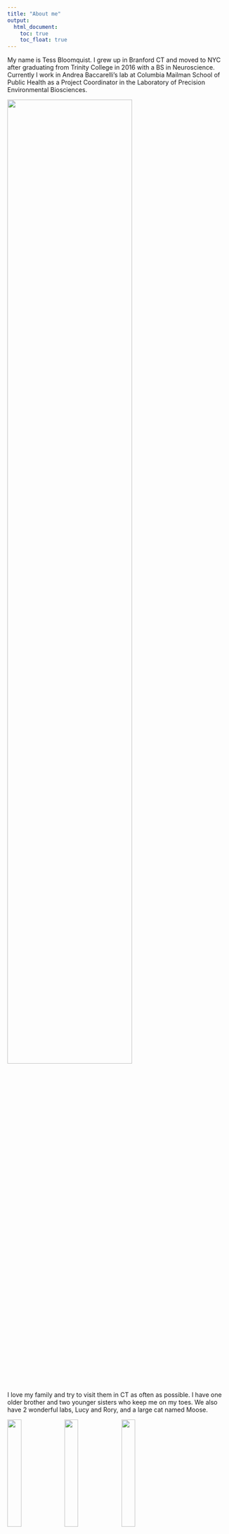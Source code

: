 ```yaml
---
title: "About me"
output: 
  html_document:
    toc: true
    toc_float: true
---
```


My name is Tess Bloomquist. I grew up in Branford CT and moved to NYC after graduating from Trinity College in 2016 with a BS in Neuroscience. Currently I work in Andrea Baccarelli's lab at Columbia Mailman School of Public Health as a Project Coordinator in the Laboratory of Precision Environmental Biosciences. 

<img src="./images/Tess.jpg" style="width:75%">

I love my family and try to visit them in CT as often as possible. I have one older brother and two younger sisters who keep me on my toes. We also have 2 wonderful labs, Lucy and Rory, and a large cat named Moose. 

<img src="./images/Lucy.jpg" style="width:25%">
<img src="./images/Rory.jpg" style="width:25%">
<img src="./images/Moose.jpg" style = "width:25%">

Outside of work I love to practice yoga, run, hike, visit farmers markets, and spend as much time outside as possible. 



